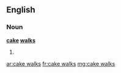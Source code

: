 ==English==

===Noun===
'''[[cake]] [[walks]]'''

# {{plural of|cake walk}}

[[ar:cake walks]]
[[fr:cake walks]]
[[mg:cake walks]]